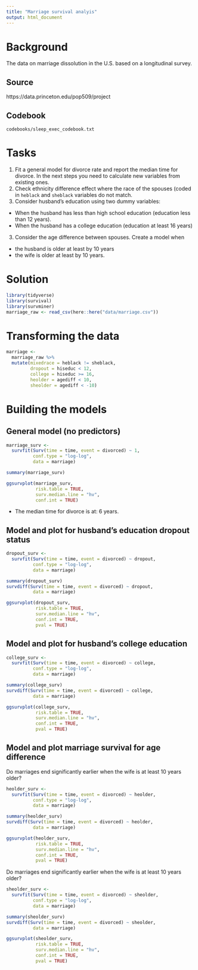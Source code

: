 ```yaml
---
title: "Marriage survival analyis"
output: html_document
---
```


# Background
The data on marriage dissolution in the U.S. based on a longitudinal survey. 

## Source
https://data.princeton.edu/pop509/project

## Codebook
`codebooks/sleep_exec_codebook.txt`

# Tasks

1) Fit a general model for divorce rate and report the median time for divorce.
In the next steps you need to calculate new variables from existing ones.
2) Check ethnicity difference effect where the race of the spouses (coded in `heblack` and `sheblack` variables do not match. 
3) Consider husband's education using two dummy variables:  
- When the husband has less than high school education (education less than 12 years).
- When the husband has a college education (education at least 16 years)
3) Consider the age difference between spouses. Create a model when
- the husband is older at least by 10 years
- the wife is older at least by 10 years.

# Solution
```r
library(tidyverse)
library(survival)
library(survminer)
marriage_raw <- read_csv(here::here("data/marriage.csv"))
```

# Transforming the data
```r
marriage <-
  marriage_raw %>% 
  mutate(mixedrace = heblack != sheblack,
         dropout = hiseduc < 12,
         college = hiseduc >= 16,
         heolder = agediff < 10,
         sheolder = agediff < -10) 
```

# Building the models

## General model (no predictors)  

```r
marriage_surv <- 
  survfit(Surv(time = time, event = divorced) ~ 1,
          conf.type = "log-log",
          data = marriage)

summary(marriage_surv)

ggsurvplot(marriage_surv, 
           risk.table = TRUE, 
           surv.median.line = "hv", 
           conf.int = TRUE)
```

- The median time for divorce is at: 6 years.

## Model and plot for husband's education dropout status
```r
dropout_surv <- 
  survfit(Surv(time = time, event = divorced) ~ dropout,
          conf.type = "log-log",
          data = marriage)

summary(dropout_surv)
survdiff(Surv(time = time, event = divorced) ~ dropout,
          data = marriage)

ggsurvplot(dropout_surv, 
           risk.table = TRUE, 
           surv.median.line = "hv", 
           conf.int = TRUE, 
           pval = TRUE)
```

## Model and plot for husband's college education
```r
college_surv <- 
  survfit(Surv(time = time, event = divorced) ~ college,
          conf.type = "log-log",
          data = marriage)

summary(college_surv)
survdiff(Surv(time = time, event = divorced) ~ college,
          data = marriage)

ggsurvplot(college_surv, 
           risk.table = TRUE, 
           surv.median.line = "hv", 
           conf.int = TRUE,  
           pval = TRUE)
```

## Model and plot marriage survival for age difference

Do marriages end significantly earlier when the wife is at least 10 years older?
```r
heolder_surv <- 
  survfit(Surv(time = time, event = divorced) ~ heolder,
          conf.type = "log-log",
          data = marriage)

summary(heolder_surv)
survdiff(Surv(time = time, event = divorced) ~ heolder,
          data = marriage)

ggsurvplot(heolder_surv, 
           risk.table = TRUE, 
           surv.median.line = "hv", 
           conf.int = TRUE, 
           pval = TRUE)
```

Do marriages end significantly earlier when the wife is at least 10 years older?
```r
sheolder_surv <- 
  survfit(Surv(time = time, event = divorced) ~ sheolder,
          conf.type = "log-log",
          data = marriage)

summary(sheolder_surv)
survdiff(Surv(time = time, event = divorced) ~ sheolder,
          data = marriage)

ggsurvplot(sheolder_surv, 
           risk.table = TRUE, 
           surv.median.line = "hv", 
           conf.int = TRUE, 
           pval = TRUE)
```